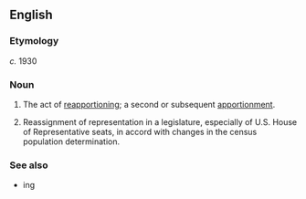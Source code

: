 ==English==

===Etymology===
''c.'' 1930 {{suffix|reapportion|ment|lang=en}}

===Noun===
{{en-noun}}

# The act of [[reapportion]]ing; a second or subsequent [[apportionment]].
# {{lb|en|US|politics}} Reassignment of representation in a legislature, especially of U.S. House of Representative seats, in accord with changes in the census population determination.

===See also===
* {{l|en|redistrict}}ing